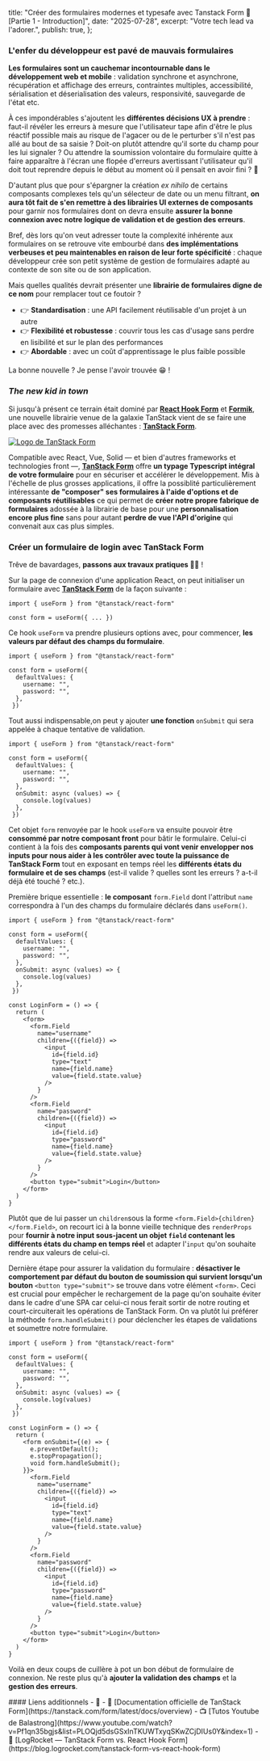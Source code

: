   title: "Créer des formulaires modernes et typesafe avec Tanstack Form 📝 [Partie 1 - Introduction]",
  date: "2025-07-28",
  excerpt:
    "Votre tech lead va l'adorer.",
  publish: true,
};

### L'enfer du développeur est pavé de mauvais formulaires

**Les formulaires sont un cauchemar incontournable dans le développement web et mobile** : validation synchrone et asynchrone, récupération et affichage des erreurs, contraintes multiples, accessibilité, sérialisation et déserialisation des valeurs, responsivité, sauvegarde de l'état etc. 

À ces impondérables s'ajoutent les **différentes décisions UX à prendre** : faut-il révéler les erreurs à mesure que l'utilisateur tape afin d'être le plus réactif possible mais au risque de l'agacer ou de le perturber s'il n'est pas allé au bout de sa saisie ? Doit-on plutôt attendre qu'il sorte du champ pour les lui signaler ? Ou attendre la soumission volontaire du formulaire quitte à faire apparaître à l'écran une flopée d'erreurs avertissant l'utilisateur qu'il doit tout reprendre depuis le début au moment où il pensait en avoir fini ? 🔫

D'autant plus que pour s'épargner la création *ex nihilo* de certains composants complexes tels qu'un sélecteur de date ou un menu filtrant, **on aura tôt fait de s'en remettre à des librairies UI externes de composants** pour garnir nos formulaires dont on devra ensuite **assurer la bonne connexion avec notre logique de validation et de gestion des erreurs**.

Bref, dès lors qu'on veut adresser toute la complexité inhérente aux formulaires on se retrouve vite embourbé dans **des implémentations verbeuses et peu maintenables en raison de leur forte spécificité** : chaque développeur crée son petit système de gestion de formulaires adapté au contexte de son site ou de son application. 

Mais quelles qualités devrait présenter une **librairie de formulaires digne de ce nom** pour remplacer tout ce foutoir ?

- 👉 **Standardisation** : une API facilement réutilisable d'un projet à un autre
- 👉 **Flexibilité et robustesse** : couvrir tous les cas d'usage sans perdre en lisibilité et sur le plan des performances
- 👉 **Abordable** : avec un coût d'apprentissage le plus faible possible

La bonne nouvelle ? Je pense l'avoir trouvée 😁 !

### *The new kid in town*

Si jusqu'à présent ce terrain était dominé par **[React Hook Form](https://react-hook-form.com/)** et **[Formik](https://formik.org/)**, une nouvelle librairie venue de la galaxie TanStack vient de se faire une place avec des promesses alléchantes : **[TanStack Form](https://tanstack.com/form/latest/docs/overview)**.

<a href="https://tanstack.com/form/latest/docs/overview" target="_blank">
<Image src={Logo} className="my-12 mx-auto w-[80%]" alt="Logo de TanStack Form" />
</a>


Compatible avec React, Vue, Solid — et bien d'autres frameworks et technologies front —, **[TanStack Form](https://tanstack.com/form/latest/docs/overview)** offre **un typage Typescript intégral de votre formulaire** pour en sécuriser et accélérer le développement. Mis à l'échelle de plus grosses applications, il offre la possiblité particulièrement intéressante **de "composer" ses formulaires à l'aide d'options et de composants réutilisables** ce qui permet de **créer notre propre fabrique de formulaires** adossée à la librairie de base pour une **personnalisation encore plus fine** sans pour autant **perdre de vue l'API d'origine** qui convenait aux cas plus simples.

### Créer un formulaire de login avec TanStack Form

Trêve de bavardages, **passons aux travaux pratiques 🧑‍🎨** !

Sur la page de connexion d'une application React, on peut initialiser un formulaire avec **[TanStack Form](https://tanstack.com/form/latest/docs/overview)** de la façon suivante :

```tsx {3}
import { useForm } from "@tanstack/react-form"

const form = useForm({ ... })
```

Ce hook `useForm` va prendre plusieurs options avec, pour commencer, **les valeurs par défaut des champs du formulaire**.

```tsx {4-7}
import { useForm } from "@tanstack/react-form"

const form = useForm({ 
  defaultValues: {
    username: "",
    password: "",
  },
 })
```

Tout aussi indispensable,on peut y ajouter **une fonction** `onSubmit` qui sera appelée à chaque tentative de validation.

```tsx {8-10}
import { useForm } from "@tanstack/react-form"

const form = useForm({ 
  defaultValues: {
    username: "",
    password: "",
  },
  onSubmit: async (values) => {
    console.log(values)
  },
 })
```

Cet objet `form` renvoyée par le hook `useForm` va ensuite pouvoir être **consommé par notre composant front** pour bâtir le formulaire. Celui-ci contient à la fois des **composants parents qui vont venir envelopper nos inputs pour nous aider à les contrôler avec toute la puissance de TanStack Form** tout en exposant en temps réel les **différents états du formulaire et de ses champs** (est-il valide ? quelles sont les erreurs ? a-t-il déjà été touché ? etc.).

Première brique essentielle : **le composant** `form.Field` dont l'attribut `name` correspondra à l'un des champs du formulaire  déclarés dans `useForm()`.

```tsx {16-26}
import { useForm } from "@tanstack/react-form"

const form = useForm({ 
  defaultValues: {
    username: "",
    password: "",
  },
  onSubmit: async (values) => {
    console.log(values)
  },
 })

const LoginForm = () => {
  return (
    <form>
      <form.Field 
        name="username" 
        children={({field}) => 
          <input 
            id={field.id} 
            type="text"
            name={field.name} 
            value={field.state.value}
          />
        }
      />
      <form.Field 
        name="password" 
        children={({field}) => 
          <input 
            id={field.id} 
            type="password"
            name={field.name} 
            value={field.state.value}
          />
        }
      />
      <button type="submit">Login</button>
    </form>
  )
}
```

Plutôt que de lui passer un `children`sous la forme `<form.Field>{children}</form.Field>`, on recourt ici à la bonne vieille technique des `renderProps` pour **fournir à notre input sous-jacent un objet `field` contenant les différents états du champ en temps réel** et adapter l'`input` qu'on souhaite rendre aux valeurs de celui-ci.

Dernière étape pour assurer la validation du formulaire : **désactiver le comportement par défaut du bouton de soumission qui survient lorsqu'un bouton** `<button type="submit">` se trouve dans votre élément `<form>`. Ceci est crucial pour empêcher le rechargement de la page qu'on souhaite éviter dans le cadre d'une SPA car celui-ci nous ferait sortir de notre routing et court-circuiterait les opérations de TanStack Form. On va plutôt lui préférer la méthode `form.handleSubmit()` pour déclencher les étapes de validations et soumettre notre formulaire.

```tsx {12-13}
import { useForm } from "@tanstack/react-form"

const form = useForm({ 
  defaultValues: {
    username: "",
    password: "",
  },
  onSubmit: async (values) => {
    console.log(values)
  },
 })

const LoginForm = () => {
  return (
    <form onSubmit={(e) => {
      e.preventDefault();
      e.stopPropagation();
      void form.handleSubmit();
    }}>
      <form.Field 
        name="username" 
        children={({field}) => 
          <input 
            id={field.id} 
            type="text"
            name={field.name} 
            value={field.state.value}
          />
        }
      />
      <form.Field 
        name="password" 
        children={({field}) => 
          <input 
            id={field.id} 
            type="password"
            name={field.name} 
            value={field.state.value}
          />
        }
      />
      <button type="submit">Login</button>
    </form>
  )
}
```

Voilà en deux coups de cuillère à pot un bon début de formulaire de connexion. Ne reste plus qu'à **ajouter la validation des champs** et la **gestion des erreurs**.

<div className="useful-links">
  #### Liens additionnels - 🔗 
  - <span className="font-bold">📄</span> [Documentation officielle de TanStack Form](https://tanstack.com/form/latest/docs/overview)
  - <span className="font-bold">📺</span> [Tutos Youtube de Balastrong](https://www.youtube.com/watch?v=Pf1qn35bgjs&list=PLOQjd5dsGSxInTKUWTxyqSKwZCjDIUs0Y&index=1)
  - <span className="font-bold">📄</span> [LogRocket — TanStack Form vs. React Hook Form](https://blog.logrocket.com/tanstack-form-vs-react-hook-form)
</div>
